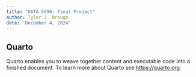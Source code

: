 ```yaml
---
title: "DATA 5690: Final Project"
author: Tyler J. Brough
date: "December 4, 2024"
---
```


## Quarto

Quarto enables you to weave together content and executable code into a finished document. To learn more about Quarto see <https://quarto.org>.
